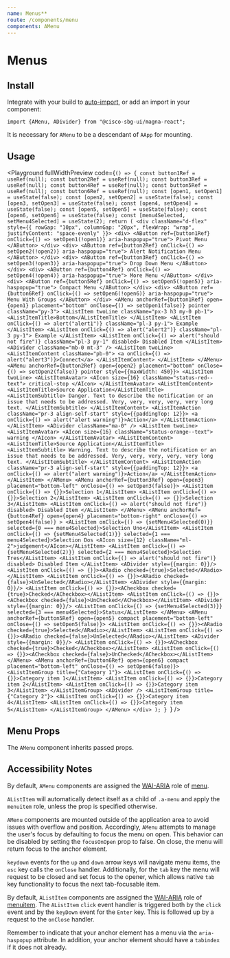```yaml
---
name: Menus**
route: /components/menu
components: AMenu
---
```


# Menus

## Install

Integrate with your build to [auto-import](/#integrating), or add an import in your component:

```
import {AMenu, ADivider} from "@cisco-sbg-ui/magna-react";
```

It is necessary for `AMenu` to be a descendant of `AApp` for mounting.

## Usage

<Playground
  fullWidthPreview
  code={`() => {
  const button1Ref = useRef(null);
  const button2Ref = useRef(null);
  const button3Ref = useRef(null);
  const button4Ref = useRef(null);
  const button5Ref = useRef(null);
  const button6Ref = useRef(null);
  const [open1, setOpen1] = useState(false);
  const [open2, setOpen2] = useState(false);
  const [open3, setOpen3] = useState(false);
  const [open4, setOpen4] = useState(false);
  const [open5, setOpen5] = useState(false);
  const [open6, setOpen6] = useState(false);
  const [menu4Selected, setMenu4Selected] = useState(2);
  return (
    <div className="d-flex" style={{
        rowGap: "10px",
        columnGap: "20px",
        flexWrap: "wrap",
        justifyContent: "space-evenly"
      }}>
      <div>
        <AButton
          ref={button1Ref}
          onClick={() => setOpen1(!open1)}
          aria-haspopup="true">
          Pivot Menu
        </AButton>
      </div>
      <div>
        <AButton
          ref={button2Ref}
          onClick={() => setOpen2(!open2)}
          aria-haspopup="true">
          Alert Notification Menu
        </AButton>
      </div>
      <div>
        <AButton
          ref={button3Ref}
          onClick={() => setOpen3(!open3)}
          aria-haspopup="true">
          Drop Down Menu
        </AButton>
      </div>
      <div>
        <AButton
          ref={button4Ref}
          onClick={() => setOpen4(!open4)}
          aria-haspopup="true">
          More Menu
        </AButton>
      </div>
      <div>
        <AButton
          ref={button5Ref}
          onClick={() => setOpen5(!open5)}
          aria-haspopup="true">
          Compact Menu
        </AButton>
      </div>
      <div>
        <AButton
          ref={button6Ref}
          onClick={() => setOpen6(!open6)}
          aria-haspopup="true">
          Menu With Groups
        </AButton>
      </div>
      <AMenu
        anchorRef={button1Ref}
        open={open1}
        placement="bottom"
        onClose={() => setOpen1(false)}
        pointer
        className="py-3">
        <AListItem twoLine className="px-3 h3 my-0 pb-1">
          <AListItemTitle>Bottom</AListItemTitle>
        </AListItem>
        <AListItem onClick={() => alert("alert1")} className="pl-3 py-1">
          Example
        </AListItem>
        <AListItem onClick={() => alert("alert2")} className="pl-3 py-1">
          Example
        </AListItem>
         <AListItem onClick={() => alert("should not fire")} className="pl-3 py-1" disabled>
          Disabled Item
        </AListItem>
        <ADivider className="mb-0 mt-3" />
        <AListItem twoLine>
          <AListItemContent className="pb-0">
            <a onClick={() => alert("alert3")}>Connect</a>
          </AListItemContent>
        </AListItem>
      </AMenu>
      <AMenu
        anchorRef={button2Ref}
        open={open2}
        placement="bottom"
        onClose={() => setOpen2(false)}
        pointer
        style={{maxWidth: 450}}>
        <AListItem twoLine>
          <AListItemAvatar>
            <AIcon size={16} className="status-red--text">
              critical-stop
            </AIcon>
          </AListItemAvatar>
          <AListItemContent>
            <AListItemTitle>Source Application</AListItemTitle>
            <AListItemSubtitle>
              Danger. Text to describe the notification or an issue that needs
              to be addressed. Very, very, very, very, very long text.
            </AListItemSubtitle>
          </AListItemContent>
          <AListItemAction
            className="pr-3 align-self-start"
            style={{paddingTop: 12}}>
            <a onClick={() => alert("alert warning")}>Action</a>
          </AListItemAction>
        </AListItem>
        <ADivider className="ma-0" />
        <AListItem twoLine>
          <AListItemAvatar>
            <AIcon size={16} className="status-orange--text">
              warning
            </AIcon>
          </AListItemAvatar>
          <AListItemContent>
            <AListItemTitle>Source Application</AListItemTitle>
            <AListItemSubtitle>
              Warning. Text to describe the notification or an issue that
              needs to be addressed. Very, very, very, very, very long text.
            </AListItemSubtitle>
          </AListItemContent>
          <AListItemAction
            className="pr-3 align-self-start"
            style={{paddingTop: 12}}>
            <a onClick={() => alert("alert warning")}>Action</a>
          </AListItemAction>
        </AListItem>
      </AMenu>
      <AMenu
        anchorRef={button3Ref}
        open={open3}
        placement="bottom-left"
        onClose={() => setOpen3(false)}>
        <AListItem onClick={() => {}}>Selection 1</AListItem>
        <AListItem onClick={() => {}}>Selection 2</AListItem>
        <AListItem onClick={() => {}}>Selection 3</AListItem>
        <AListItem onClick={() => alert("should not fire")} disabled>
          Disabled Item
        </AListItem>
      </AMenu>
      <AMenu
        anchorRef={button4Ref}
        open={open4}
        placement="bottom-right"
        onClose={() => setOpen4(false)}
        >
        <AListItem onClick={() => {setMenu4Selected(0)}} selected={0 === menu4Selected}>Selection Uno</AListItem>
        <AListItem onClick={() => {setMenu4Selected(1)}} selected={1 === menu4Selected}>Selection Dos <AIcon size={12} className="ml-2">judgement</AIcon></AListItem>
        <AListItem onClick={() => {setMenu4Selected(2)}} selected={2 === menu4Selected}>Selection Tres</AListItem>
        <AListItem onClick={() => alert("should not fire")} disabled>
          Disabled Item
        </AListItem>
        <ADivider style={{margin: 0}}/>
        <AListItem onClick={() => {}}><ARadio checked={true}>Selected</ARadio></AListItem>
        <AListItem onClick={() => {}}><ARadio checked={false}>UnSelected</ARadio></AListItem>
         <ADivider style={{margin: 0}}/>
        <AListItem onClick={() => {}}><ACheckbox checked={true}>Checked</ACheckbox></AListItem>
        <AListItem onClick={() => {}}><ACheckbox checked={false}>UnChecked</ACheckbox></AListItem>
         <ADivider style={{margin: 0}}/>
        <AListItem onClick={() => {setMenu4Selected(3)}} selected={3 === menu4Selected}>Status</AListItem>
      </AMenu>
      <AMenu
        anchorRef={button5Ref}
        open={open5}
        compact
        placement="bottom-left"
        onClose={() => setOpen5(false)}>
        <AListItem onClick={() => {}}><ARadio checked={true}>Selected</ARadio></AListItem>
        <AListItem onClick={() => {}}><ARadio checked={false}>UnSelected</ARadio></AListItem>
         <ADivider style={{margin: 0}}/>
        <AListItem onClick={() => {}}><ACheckbox checked={true}>Checked</ACheckbox></AListItem>
        <AListItem onClick={() => {}}><ACheckbox checked={false}>UnChecked</ACheckbox></AListItem>
      </AMenu>
      <AMenu
        anchorRef={button6Ref}
        open={open6}
        compact
        placement="bottom-left"
        onClose={() => setOpen6(false)}>
          <AListItemGroup title={"Category 1"}>
              <AListItem onClick={() => {}}>Category item 1</AListItem>
              <AListItem onClick={() => {}}>Category item 2</AListItem>
              <AListItem onClick={() => {}}>Category item 3</AListItem>
          </AListItemGroup>
          <ADivider />
          <AListItemGroup title={"Category 2"}>
              <AListItem onClick={() => {}}>Category item 4</AListItem>
              <AListItem onClick={() => {}}>Category item 5</AListItem>
          </AListItemGroup>
      </AMenu>
    </div>
);
}
`}
/>

## Menu Props

The `AMenu` component inherits passed props.

<Props of="AMenu" />

## Accessibility Notes

By default, `AMenu` components are assigned the [WAI-ARIA](https://www.w3.org/WAI/standards-guidelines/aria/) role of [menu](https://www.w3.org/TR/wai-aria/#menu).

`AListItem` will automatically detect itself as a child of `.a-menu` and apply the `menuitem` role, unless the prop is specified otherwise.

`AMenu` components are mounted outside of the application area to avoid issues with overflow and position.
Accordingly, `AMenu` attempts to manage the user's focus by defaulting to focus the menu on open.
This behavior can be disabled by setting the `focusOnOpen` prop to false.
On close, the menu will return focus to the anchor element.

`keydown` events for the `up` and `down` arrow keys will
navigate menu items, the `esc` key calls the `onClose` handler. Additionally, for the `tab`
key the menu will request to be closed and set focus to the opener, which allows native `tab`
key functionality to focus the next tab-focusable item.

By default, `AListItem` components are assigned the [WAI-ARIA](https://www.w3.org/WAI/standards-guidelines/aria/) role of [menuitem](https://www.w3.org/TR/wai-aria/#menuitem).
The `AListItem` `click` event handler is triggered both by the `click` event and by the `keyDown` event for the `Enter` key. This is followed up by a request to the `onClose` handler.

Remember to indicate that your anchor element has a menu via the `aria-haspopup` attribute. In addition, your anchor element should have a `tabindex` if it does not already.
